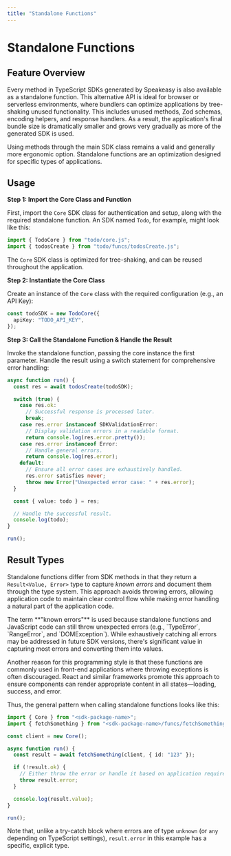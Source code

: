 ```yaml
---
title: "Standalone Functions"
---
```



# Standalone Functions

## Feature Overview

Every method in TypeScript SDKs generated by Speakeasy is also available as a
standalone function. This alternative API is ideal for browser or serverless
environments, where bundlers can optimize applications by tree-shaking unused
functionality. This includes unused methods, Zod schemas, encoding helpers, and
response handlers. As a result, the application's final bundle size is
dramatically smaller and grows very gradually as more of the generated SDK is
used.

Using methods through the main SDK class remains a valid and generally more
ergonomic option. Standalone functions are an optimization designed for specific
types of applications.

## Usage

**Step 1: Import the Core Class and Function**

First, import the `Core` SDK class for authentication and setup, along with the
required standalone function. An SDK named `Todo`, for example, might look like
this:

```typescript index.ts
import { TodoCore } from "todo/core.js";
import { todosCreate } from "todo/funcs/todosCreate.js";
```

The `Core` SDK class is optimized for tree-shaking, and can be reused throughout
the application.

**Step 2: Instantiate the Core Class**

Create an instance of the `Core` class with the required configuration (e.g., an
API Key):

```typescript index.ts
const todoSDK = new TodoCore({
  apiKey: "TODO_API_KEY",
});
```

**Step 3: Call the Standalone Function & Handle the Result**

Invoke the standalone function, passing the core instance the first parameter.
Handle the result using a switch statement for comprehensive error handling:

```typescript index.ts
async function run() {
  const res = await todosCreate(todoSDK);

  switch (true) {
    case res.ok:
      // Successful response is processed later.
      break;
    case res.error instanceof SDKValidationError:
      // Display validation errors in a readable format.
      return console.log(res.error.pretty());
    case res.error instanceof Error:
      // Handle general errors.
      return console.log(res.error);
    default:
      // Ensure all error cases are exhaustively handled.
      res.error satisfies never;
      throw new Error("Unexpected error case: " + res.error);
  }

  const { value: todo } = res;

  // Handle the successful result.
  console.log(todo);
}

run();
```

## Result Types

Standalone functions differ from SDK methods in that they return a
`Result<Value, Error>` type to capture _known errors_ and document them through
the type system. This approach avoids throwing errors, allowing application code
to maintain clear control flow while making error handling a natural part of the
application code.

<Callout title="Note" type="info">
  The term **"known errors"** is used because standalone functions and
  JavaScript code can still throw unexpected errors (e.g., `TypeError`,
  `RangeError`, and `DOMException`). While exhaustively catching all errors may
  be addressed in future SDK versions, there&apos;s significant value in capturing
  most errors and converting them into values.
</Callout>

Another reason for this programming style is that these functions are commonly
used in front-end applications where throwing exceptions is often discouraged.
React and similar frameworks promote this approach to ensure components can
render appropriate content in all states—loading, success, and error.

Thus, the general pattern when calling standalone functions looks like this:

```typescript log-something.ts
import { Core } from "<sdk-package-name>";
import { fetchSomething } from "<sdk-package-name>/funcs/fetchSomething.js";

const client = new Core();

async function run() {
  const result = await fetchSomething(client, { id: "123" });

  if (!result.ok) {
    // Either throw the error or handle it based on application requirements.
    throw result.error;
  }

  console.log(result.value);
}

run();
```

Note that, unlike a try-catch block where errors are of type `unknown` (or `any`
depending on TypeScript settings), `result.error` in this example has a
specific, explicit type.
